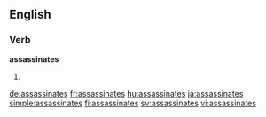 ==English==

===Verb===
'''assassinates'''

# {{en-third-person singular of|assassinate}}

[[de:assassinates]]
[[fr:assassinates]]
[[hu:assassinates]]
[[ja:assassinates]]
[[simple:assassinates]]
[[fi:assassinates]]
[[sv:assassinates]]
[[vi:assassinates]]